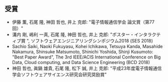 ## 受賞

* 伊藤 薫, 石尾 隆, 神田 哲也, 井上 克郎:
  "電子情報通信学会 論文賞（第77回）"
* 溝内 剛, 嶋利 一真, 石尾 隆, 神田 哲也, 井上 克郎: 
  "ポスター・インタラクティブ賞 ", 
  ソフトウェアエンジニアリングシンポジウム2018 (SES 2018)
* Sachio Saiki, Naoki Fukuyasu, Kohei Ichikawa, Tetsuya Kanda, Masahide Nakamura, Shinsuke Matsumoto, Shinichi Yoshida, Shinji Kusumoto:
  "Best Paper Award",
  The 3rd IEEE/ACIS International Conference on Big Data, Cloud computing, and Data Science Engineering (BCD 2018)
* 神田 哲也, 眞鍋 雄貴, 石尾 隆, 松下 誠, 井上 克郎: 
  "平成23年度電子情報通信学会ソフトウェアサイエンス研究会研究奨励賞"